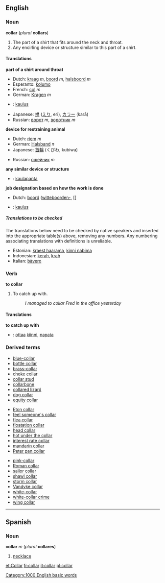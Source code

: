 {{wikipedia}}
==English==
=== Noun ===
'''collar''' (''plural'' '''collars''')

#The part of a shirt that fits around the neck and throat.
#Any encirling device or structure similar to this part of a shirt.
<!-- this is used in "blue-collar" and "white-collar" only
#Any job designation, based on how the work is done, what demographic group usually does it, and where it is done, e.g. [[blue-collar]] and [[white-collar]].
-->

====Translations====

'''part of a shirt around throat'''
{{top}}
<!--languages from A to I go here-->
*Dutch: [[kraag]] ''m'', [[boord]] ''m'', [[halsboord]] ''m''
*Esperanto: [[kolumo]]
*French: [[col#French|col]] ''m''
*German: [[Kragen]] ''m''
*{{fi}}: [[kaulus]]
{{mid}}
<!--languages from J to Z go here-->
*Japanese: [[襟]] ([[えり]], eri), [[カラー]] (karā)
*Russian: [[ворот]] ''m'', [[воротник]] ''m''
{{bottom}}

'''device for restraining animal'''
{{top}}
<!--languages from A to I go here-->
*Dutch: [[riem]] ''m''
*German: [[Halsband]] ''n''
*Japanese: [[首輪]] (くびわ, kubiwa)
{{mid}}
<!--languages from J to Z go here-->
*Russian: [[ошейник]] ''m''
{{bottom}}

'''any similar device or structure'''
{{top}}
<!--languages from A to I go here-->
*{{fi}}: [[kaulapanta]]
{{mid}}
<!--languages from J to Z go here-->
{{bottom}}

'''job designation based on how the work is done'''
{{top}}
<!--languages from A to I go here-->
*Dutch: [[boord]] ([[witteboorden-]], [[
*{{fi}}: [[kaulus]]
{{mid}}
<!--languages from J to Z go here-->
{{bottom}}

=====Translations to be checked=====
<!--Remove this section once all of the translations below have been moved into the tables above.-->
{{checktrans}}
The translations below need to be checked by native speakers and inserted into the appropriate table(s) above, removing any numbers.  Any numbering associating translations with definitions is unreliable.

*Estonian: [[kraest haarama]], [[kinni nabima]]
*Indonesian: [[kerah]], [[krah]]
*Italian: [[bàvero]]

===Verb===
'''to collar'''

#To catch up with.
#:''I managed to collar Fred in the office yesterday''

====Translations====
'''to catch up with'''
{{top}}
<!--languages from A to I go here-->
*{{fi}}: [[ottaa]] [[kiinni]], [[napata]]
{{mid}}
<!--languages from J to Z go here-->
{{bottom}}

===Derived terms===
{{3column-top}}
*[[blue-collar]]
*[[bottle collar]]
*[[brass-collar]]
*[[choke collar]]
*[[collar stud]]
*[[collarbone]]
*[[collared lizard]]
*[[dog collar]]
*[[equity collar]]
{{3column-mid}}
*[[Eton collar]]
*[[feel someone's collar]]
*[[flea collar]]
*[[floatation collar]]
*[[head collar]]
*[[hot under the collar]]
*[[interest rate collar]]
*[[mandarin collar]]
*[[Peter pan collar]]
{{3column-mid}}
*[[pink-collar]]
*[[Roman collar]]
*[[sailor collar]]
*[[shawl collar]]
*[[storm collar]]
*[[Vandyke collar]]
*[[white-collar]]
*[[white-collar crime]]
*[[wing collar]]
{{3column-end}}

----
==Spanish==
===Noun===
'''collar''' ''m'' (''plural'' '''collares''')

#[[necklace]]

[[Category:1000 English basic words]]

[[et:Collar]]
[[fr:collar]]
[[it:collar]]
[[pl:collar]]